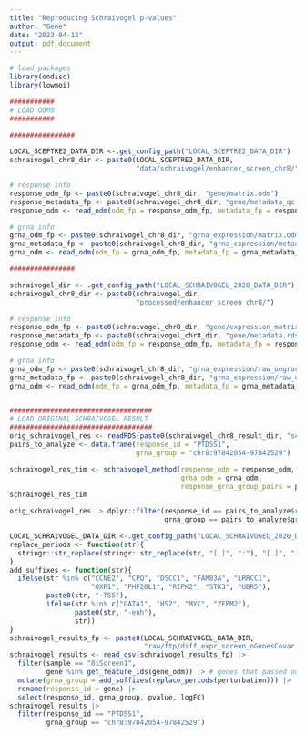 ```yaml
---
title: "Reproducing Schraivogel p-values"
author: "Gene"
date: "2023-04-12"
output: pdf_document
---
```


```r
# load packages
library(ondisc)
library(lowmoi)

###########
# LOAD ODMS
###########

################

LOCAL_SCEPTRE2_DATA_DIR <-.get_config_path("LOCAL_SCEPTRE2_DATA_DIR")
schraivogel_chr8_dir <- paste0(LOCAL_SCEPTRE2_DATA_DIR,
                               "data/schraivogel/enhancer_screen_chr8/")

# response info
response_odm_fp <- paste0(schraivogel_chr8_dir, "gene/matrix.odm")
response_metadata_fp <- paste0(schraivogel_chr8_dir, "gene/metadata_qc.rds")
response_odm <- read_odm(odm_fp = response_odm_fp, metadata_fp = response_metadata_fp)

# grna info
grna_odm_fp <- paste0(schraivogel_chr8_dir, "grna_expression/matrix.odm")
grna_metadata_fp <- paste0(schraivogel_chr8_dir, "grna_expression/metadata_qc.rds")
grna_odm <- read_odm(odm_fp = grna_odm_fp, metadata_fp = grna_metadata_fp)

################

schraivogel_dir <- .get_config_path("LOCAL_SCHRAIVOGEL_2020_DATA_DIR")
schraivogel_chr8_dir <- paste0(schraivogel_dir,
                               "processed/enhancer_screen_chr8/")

# response info
response_odm_fp <- paste0(schraivogel_chr8_dir, "gene/expression_matrix.odm")
response_metadata_fp <- paste0(schraivogel_chr8_dir, "gene/metadata.rds")
response_odm <- read_odm(odm_fp = response_odm_fp, metadata_fp = response_metadata_fp)

# grna info
grna_odm_fp <- paste0(schraivogel_chr8_dir, "grna_expression/raw_ungrouped.odm")
grna_metadata_fp <- paste0(schraivogel_chr8_dir, "grna_expression/raw_ungrouped_metadata.rds")
grna_odm <- read_odm(odm_fp = grna_odm_fp, metadata_fp = grna_metadata_fp)


###################################
# LOAD ORIGINAL SCHRAIVOGEL RESULT
###################################
orig_schraivogel_res <- readRDS(paste0(schraivogel_chr8_result_dir, "schraivogel_schraivogel_chr_8_results.rds"))
pairs_to_analyze <- data.frame(response_id = "PTDSS1",
                               grna_group = "chr8:97842054-97842529")

schraivogel_res_tim <- schraivogel_method(response_odm = response_odm,
                                          grna_odm = grna_odm,
                                          response_grna_group_pairs = pairs_to_analyze)
schraivogel_res_tim

orig_schraivogel_res |> dplyr::filter(response_id == pairs_to_analyze$response_id,
                                      grna_group == pairs_to_analyze$grna_group)
```
```r
LOCAL_SCHRAIVOGEL_DATA_DIR <-.get_config_path("LOCAL_SCHRAIVOGEL_2020_DATA_DIR")
replace_periods <- function(str){
  stringr::str_replace(stringr::str_replace(str, "[.]", ":"), "[.]", "-")
}
add_suffixes <- function(str){
  ifelse(str %in% c("CCNE2", "CPQ", "DSCC1", "FAM83A", "LRRCC1",
                    "OXR1", "PHF20L1", "RIPK2", "STK3", "UBR5"),
         paste0(str, "-TSS"),
         ifelse(str %in% c("GATA1", "HS2", "MYC", "ZFPM2"),
                paste0(str, "-enh"),
                str))
}
schraivogel_results_fp <- paste0(LOCAL_SCHRAIVOGEL_DATA_DIR,
                                 "raw/ftp/diff_expr_screen_nGenesCovar.csv")
schraivogel_results <- read_csv(schraivogel_results_fp) |>
  filter(sample == "8iScreen1",
         gene %in% get_feature_ids(gene_odm)) |> # genes that passed our QC
  mutate(grna_group = add_suffixes(replace_periods(perturbation))) |>
  rename(response_id = gene) |>
  select(response_id, grna_group, pvalue, logFC)
schraivogel_results |> 
  filter(response_id == "PTDSS1",
         grna_group == "chr8:97842054-97842529")

```
